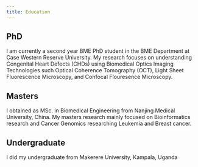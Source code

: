 ```yaml
---
title: Education
---
```


## PhD 
I am currently a second year BME PhD student in the BME Department at Case Western Reserve University. My research focuses on understanding Congenital Heart Defects (CHDs) using Biomedical Optics Imaging Technologies such Optical Coherence Tomography (OCT), Light Sheet Fluorescence Microscopy, and Confocal Flouresence Microscopy.

## Masters
I obtained as MSc. in Biomedical Engineering from Nanjing Medical University, China. My masters research mainly focused on Bioinformatics research and Cancer Genomics researching Leukemia and Breast cancer.

## Undergraduate
I did my undergraduate from Makerere University, Kampala, Uganda
